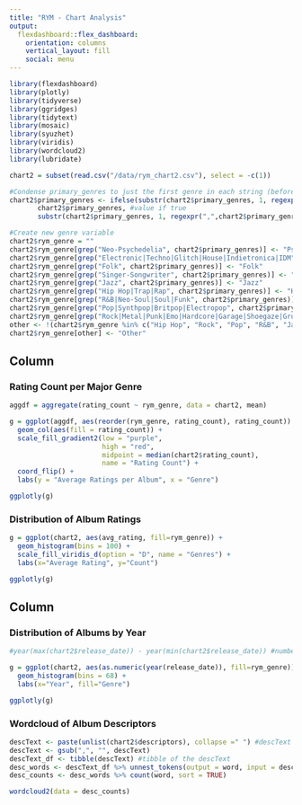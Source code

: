 ```yaml
---
title: "RYM - Chart Analysis"
output: 
  flexdashboard::flex_dashboard:
    orientation: columns
    vertical_layout: fill
    social: menu
---
```


```r
library(flexdashboard)
library(plotly)
library(tidyverse)
library(ggridges)
library(tidytext)
library(mosaic)
library(syuzhet)
library(viridis)
library(wordcloud2)
library(lubridate)

chart2 = subset(read.csv("/data/rym_chart2.csv"), select = -c(1))

#Condense primary_genres to just the first genre in each string (before the first comma)
chart2$primary_genres <- ifelse(substr(chart2$primary_genres, 1, regexpr(",",chart2$primary_genres)-1) == "", #test
       chart2$primary_genres, #value if true
       substr(chart2$primary_genres, 1, regexpr(",",chart2$primary_genres)-1)) #value if false

#Create new genre variable
chart2$rym_genre = ""
chart2$rym_genre[grep("Neo-Psychedelia", chart2$primary_genres)] <- "Psychedelia"
chart2$rym_genre[grep("Electronic|Techno|Glitch|House|Indietronica|IDM", chart2$primary_genres)] <- "Electronic"
chart2$rym_genre[grep("Folk", chart2$primary_genres)] <- "Folk"
chart2$rym_genre[grep("Singer-Songwriter", chart2$primary_genres)] <- "Singer-Songwriter"
chart2$rym_genre[grep("Jazz", chart2$primary_genres)] <- "Jazz"
chart2$rym_genre[grep("Hip Hop|Trap|Rap", chart2$primary_genres)] <- "Hip Hop"
chart2$rym_genre[grep("R&B|Neo-Soul|Soul|Funk", chart2$primary_genres)] <- "R&B"
chart2$rym_genre[grep("Pop|Synthpop|Britpop|Electropop", chart2$primary_genres)] <- "Pop"
chart2$rym_genre[grep("Rock|Metal|Punk|Emo|Hardcore|Garage|Shoegaze|Grunge|Slowcore", chart2$primary_genres)] <- "Rock"
other <- !(chart2$rym_genre %in% c("Hip Hop", "Rock", "Pop", "R&B", "Jazz", "Psychedelia", "Electronic", "Folk", "Singer-Songwriter"))
chart2$rym_genre[other] <- "Other"
```


Column
-----------------------------------------------------------------------

### Rating Count per Major Genre

```r
aggdf = aggregate(rating_count ~ rym_genre, data = chart2, mean)

g = ggplot(aggdf, aes(reorder(rym_genre, rating_count), rating_count)) + 
  geom_col(aes(fill = rating_count)) + 
  scale_fill_gradient2(low = "purple", 
                       high = "red", 
                       midpoint = median(chart2$rating_count),
                       name = "Rating Count") + 
  coord_flip() + 
  labs(y = "Average Ratings per Album", x = "Genre")

ggplotly(g)
```

### Distribution of Album Ratings
```r
g = ggplot(chart2, aes(avg_rating, fill=rym_genre)) + 
  geom_histogram(bins = 100) + 
  scale_fill_viridis_d(option = "D", name = "Genres") +
  labs(x="Average Rating", y="Count")

ggplotly(g)
```


Column
-----------------------------------------------------------------------

### Distribution of Albums by Year

```r
#year(max(chart2$release_date)) - year(min(chart2$release_date)) #number of bins, 1 bin for each year

g = ggplot(chart2, aes(as.numeric(year(release_date)), fill=rym_genre)) + 
  geom_histogram(bins = 68) +
  labs(x="Year", fill="Genre")

ggplotly(g)
```

### Wordcloud of Album Descriptors
```r
descText <- paste(unlist(chart2$descriptors), collapse =" ") #descText is descriptors column condensed into 1 row 
descText <- gsub(",", "", descText)
descText_df <- tibble(descText) #tibble of the descText
desc_words <- descText_df %>% unnest_tokens(output = word, input = descText)
desc_counts <- desc_words %>% count(word, sort = TRUE)

wordcloud2(data = desc_counts)
```

